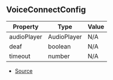## VoiceConnectConfig

| Property | Type | Value |
| ----------- | ----------- | ----------- |
| audioPlayer | AudioPlayer | N/A |
| deaf | boolean | N/A |
| timeout | number | N/A |


- [Source](https://github.com/Androz2091/discord-player/blob/62d0fce/packages/discord-player/src/manager/GuildQueue.ts#L51)